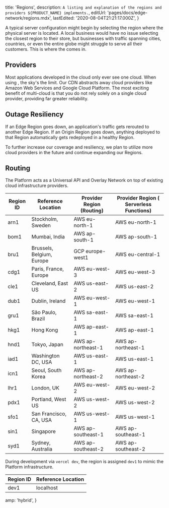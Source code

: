 
  title: 'Regions',
  description: `A listing and explanation of the regions and providers ${PRODUCT_NAME} implements.`,
  editUrl: 'pages/docs/edge-network/regions.mdx',
  lastEdited: '2020-08-04T21:21:17.000Z',
}

A typical server configuration might begin by selecting the region where the physical server is located. A local business would have no issue selecting the closest region to their store, but businesses with traffic spanning cities, countries, or even the entire globe might struggle to serve all their customers. This is where the <CdnName /> comes in.

## Providers

Most applications developed in the cloud only ever see one cloud. When using <ProductName />, the sky's the limit. Our CDN abstracts away cloud providers like Amazon Web Services and Google Cloud Platform. The most exciting benefit of multi-cloud is that you do not rely solely on a single cloud provider, providing far greater reliability.

## Outage Resiliency

If an Edge Region goes down, an application's traffic gets rerouted to another Edge Region. If an Origin Region goes down, anything deployed to that Region automatically gets redeployed in a healthy Region.

To further increase our coverage and resiliency, we plan to utilize more cloud providers in the future and continue expanding our Regions.

## Routing

The <ProductName /> Platform acts as a Universal API and Overlay Network on top of existing cloud infrastructure providers.

| Region ID | Reference Location        | Provider Region (Routing) | Provider Region (<ProductShortName /> Serverless Functions) |
| --------- | ------------------------- | ------------------------- | ----------------------------------------------------------- |
| arn1      | Stockholm, Sweden         | AWS eu-north-1            | AWS eu-north-1                                              |
| bom1      | Mumbai, India             | AWS ap-south-1            | AWS ap-south-1                                              |
| bru1      | Brussels, Belgium, Europe | GCP europe-west1          | AWS eu-central-1                                            |
| cdg1      | Paris, France, Europe     | AWS eu-west-3             | AWS eu-west-3                                               |
| cle1      | Cleveland, East US        | AWS us-east-2             | AWS us-east-2                                               |
| dub1      | Dublin, Ireland           | AWS eu-west-1             | AWS eu-west-1                                               |
| gru1      | São Paulo, Brazil         | AWS sa-east-1             | AWS sa-east-1                                               |
| hkg1      | Hong Kong                 | AWS ap-east-1             | AWS ap-east-1                                               |
| hnd1      | Tokyo, Japan              | AWS ap-northeast-1        | AWS ap-northeast-1                                          |
| iad1      | Washington DC, USA        | AWS us-east-1             | AWS us-east-1                                               |
| icn1      | Seoul, South Korea        | AWS ap-northeast-2        | AWS ap-northeast-2                                          |
| lhr1      | London, UK                | AWS eu-west-2             | AWS eu-west-2                                               |
| pdx1      | Portland, West US         | AWS us-west-2             | AWS us-west-2                                               |
| sfo1      | San Francisco, CA, USA    | AWS us-west-1             | AWS us-west-1                                               |
| sin1      | Singapore                 | AWS ap-southeast-1        | AWS ap-southeast-1                                          |
| syd1      | Sydney, Australia         | AWS ap-southeast-2        | AWS ap-southeast-2                                          |

During development via `vercel dev`, the region is assigned `dev1` to mimic the <ProductName /> Platform infrastructure.

| Region ID | Reference Location |
| --------- | ------------------ |
| dev1      | localhost          |


  amp: 'hybrid',
}

